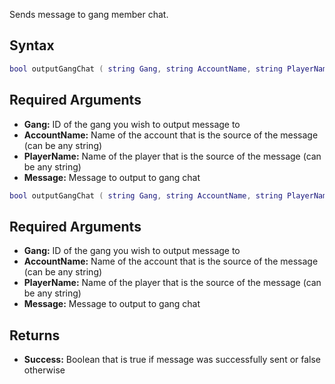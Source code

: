 {{Server client function}}
Sends message to gang member chat.

==Syntax==
<section name="Server" class="server" show="true">
<syntaxhighlight lang="lua">bool outputGangChat ( string Gang, string AccountName, string PlayerName, string Message )</syntaxhighlight>

==Required Arguments==
*'''Gang:''' ID of the gang you wish to output message to
*'''AccountName:''' Name of the account that is the source of the message (can be any string)
*'''PlayerName:''' Name of the player that is the source of the message (can be any string)
*'''Message:''' Message to output to gang chat
</section>
<section name="Client" class="client" show="true">
<syntaxhighlight lang="lua">bool outputGangChat ( string Gang, string AccountName, string PlayerName, string Message )</syntaxhighlight>

==Required Arguments==
*'''Gang:''' ID of the gang you wish to output message to
*'''AccountName:''' Name of the account that is the source of the message (can be any string)
*'''PlayerName:''' Name of the player that is the source of the message (can be any string)
*'''Message:''' Message to output to gang chat
</section>

==Returns==
*'''Success:''' Boolean that is true if message was successfully sent or false otherwise